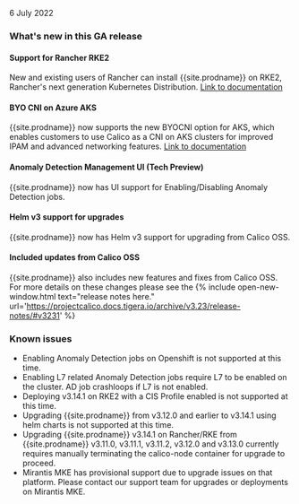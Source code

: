 6 July 2022

### What's new in this GA release

#### Support for Rancher RKE2
New and existing users of Rancher can install {{site.prodname}} on RKE2, Rancher's next generation Kubernetes Distribution. [Link to documentation]({{site.baseurl}}/getting-started/kubernetes/rke2)

#### BYO CNI on Azure AKS 
{{site.prodname}} now supports the new BYOCNI option for AKS, which enables customers to use Calico as a CNI on AKS clusters for improved IPAM and advanced networking features. [Link to documentation]({{site.baseurl}}/getting-started/kubernetes/aks)

#### Anomaly Detection Management UI (Tech Preview)
{{site.prodname}} now has UI support for Enabling/Disabling Anomaly Detection jobs.

#### Helm v3 support for upgrades
{{site.prodname}} now has Helm v3 support for upgrading from Calico OSS.

#### Included updates from Calico OSS

{{site.prodname}} also includes new features and fixes from Calico OSS. For more details on these changes please see the {% include open-new-window.html text="release notes here." url='https://projectcalico.docs.tigera.io/archive/v3.23/release-notes/#v3231' %}

### Known issues
- Enabling Anomaly Detection jobs on Openshift is not supported at this time.
- Enabling L7 related Anomaly Detection jobs require L7 to be enabled on the cluster. AD job crashloops if L7 is not enabled.
- Deploying v3.14.1 on RKE2 with a CIS Profile enabled is not supported at this time.
- Upgrading {{site.prodname}} from v3.12.0 and earlier to v3.14.1 using helm charts is not supported at this time.
- Upgrading {{site.prodname}} v3.14.1 on Rancher/RKE from {{site.prodname}} v3.11.0, v3.11.1, v3.11.2, v3.12.0 and v3.13.0 currently requires manually terminating the calico-node container for upgrade to proceed.
- Mirantis MKE has provisional support due to upgrade issues on that platform. Please contact our support team for upgrades or deployments on Mirantis MKE.

